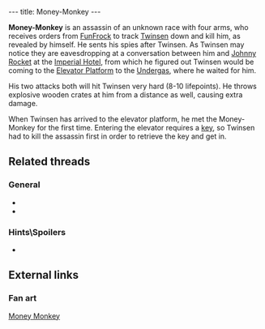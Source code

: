 ---
title: Money-Monkey
---

{{twinsunica import}}{{Infobox Enemy
 |image=Money-Monkey.jpg
 |race=creature|label=Monkey
 |gender=male
 |size=large
 |lba1=
 |lba2=yes
 |alignment=mercenary
 |occupation=Assassin
 |requires=red
 |melee=yes
 |ranged=yes
 |magic=
 |explosive=yes
 |range=
 |speed=
 |damage=
 |rate=
 |reaction=
 |recovery=
}}

'''Money-Monkey''' is an assassin of an unknown race with four arms, who receives orders from [[FunFrock]] to track [[Twinsen]] down and kill him, as revealed by himself{{gamequote|1666}}. He sents his spies after Twinsen. As Twinsen may notice they are eavesdropping at a conversation between him and [[Johnny Rocket]] at the [[Imperial Hotel]], from which he figured out Twinsen would be coming to the [[Elevator Platform]] to the [[Undergas]], where he waited for him{{gamequote|1667}}.

His two attacks both will hit Twinsen very hard (8-10 lifepoints). He throws explosive wooden crates at him from a distance as well, causing extra damage.

When Twinsen has arrived to the elevator platform, he met the Money-Monkey for the first time. Entering the elevator requires a [[key]], so Twinsen had to kill the assassin first in order to retrieve the key and get in.

==Related threads==
===General===
* {{thread|id=10446|title=i cant get to the monkey!}}
* {{thread|id=11905|title=whoever has done this is a genius}}

===Hints\Spoilers===
* {{thread|id=9495|title=Problem!}}

==External links==
===Fan art===
[http://www.deviantart.com/view/14459059/ Money Monkey]

<!-- remove these category links when they're all automated by categorizers...
[[Category:Unknown Species]]
[[Category:Male characters]]
[[Category:Large characters]]
[[Category:Adult characters]]
[[Category:Foe]]
[[Category:Melee fighters]] -->